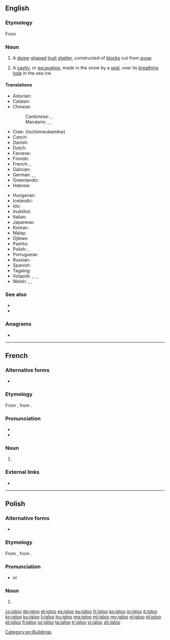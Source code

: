 ==English==
{{wikipedia|lang=en}}

===Etymology===
From {{etyl|iu|en}} {{m|iu|ᐃᒡᓗ|gloss=house, building (of any kind)}}

===Noun===
{{en-noun}}

# A [[dome]]-[[shape]]d [[Inuit]] [[shelter]], constructed of [[block]]s cut from [[snow]].
# {{label|en|zoology}} A [[cavity]], or [[excavation]], made in the snow by a [[seal]], over its [[breathing]] [[hole]] in the sea ice.

====Translations====
{{trans-top|Inuit snow house}}
* Asturian: {{t|ast|iglú|m}}
* Catalan: {{t+|ca|iglú|m}}
* Chinese:
*: Cantonese: {{t|yue|冰屋|tr=bing1 uk1}}, {{t|yue|雪屋|tr=syut3 uk1}}
*: Mandarin: {{t+|cmn|冰屋|tr=bīngwū}}, {{t|cmn|伊格魯}}, {{t|cmn|伊格鲁|tr=īgélǔ}}
* Cree: {{t|cr|ᐄᔅᒌᒣᐅᑲᒥᒄ}} (iischiimeukamikw)
* Czech: {{t|cs|iglú|n}}
* Danish: {{t+|da|iglo|c}}
* Dutch: {{t+|nl|iglo|m}}
* Faroese: {{t|fo|iglo|f}}
* Finnish: {{t+|fi|iglu}}
* French: {{t+|fr|igloo|m}}, {{t+|fr|iglou|m}}
* Galician: {{t|gl|iglú|m}}
* German: {{t+|de|Iglu|m|n}}, {{t|de|Schneehaus|n}}, {{t|de|Schneehütte|f}}
* Greenlandic: {{t|kl|illu}}
* Hebrew: {{t|he|איגלו|m|tr=íglu}}
{{trans-mid}}
* Hungarian: {{t+|hu|iglu}}
* Icelandic: {{t|is|snjóhús|n}}
* Ido: {{t+|io|igluo}}
* Inuktitut: {{t|iu|iglu}}
* Italian: {{t+|it|iglù|m}}
* Japanese: {{t|ja|イグルー|tr=igurū|sc=Jpan}}
* Korean: {{t+|ko|이글루|tr=igeullu|sc=Kore}}
* Malay: {{t|ms|iglu}}
* Ojibwe: {{t|oj|mikwamiiwigamig}}
* Pashto: {{t|ps|ايغلو|sc=ps-Arab}}
* Polish: {{t+|pl|igloo|n}}, {{t+|pl|iglu|n}}
* Portuguese: {{t+|pt|iglu|m}}
* Russian: {{t+|ru|и́глу|n}}
* Spanish: {{t+|es|iglú|m}}
* Tagalog: {{t|tl|iglu}}
* Volapük: {{t|vo|el iglu}}, {{t|vo|liglud}}, {{t|vo|nifadom läskiomik}}, {{t|vo|nifadom}}
* Welsh: {{t|cy|tŷ rhew|m}}, {{t|cy|tŷ iâ|m}}, {{t|cy|iglw|m}}
{{trans-bottom}}

===See also===
{{Native American dwellings}}
* {{l|en|quinzhee}}
* {{l|en|snow fort}}

===Anagrams===
* {{l|en|oligo}}

[[Category:en:Buildings]]

----

==French==

===Alternative forms===
* {{l|fr|iglou}}

===Etymology===
From {{etyl|en|fr}}, from {{etyl|iu|fr}} {{m|iu|ᐃᒡᓗ}}.

===Pronunciation===
* {{IPA|/iɡlu/|lang=fr}}
* {{audio|Fr-Paris--igloo.ogg|Audio (Paris)|lang=fr}}

===Noun===
{{fr-noun|m}}

# {{l|en|igloo}}

===External links===
* {{R:TLFi}}

----

==Polish==

===Alternative forms===
* {{l|pl|iglu}}

===Etymology===
From {{etyl|en|pl}} {{m|en|igloo}}, from {{etyl|iu|pl}} {{m|iu|ᐃᒡᓗ}}.

===Pronunciation===
* {{IPA|/ˈiɡlu/|lang=pl}} or {{IPAchar|/ˈiɡlɔ/}}

===Noun===
{{head|pl|noun|g=n|indeclinable}}

# {{l|en|igloo}}

[[cs:igloo]]
[[de:igloo]]
[[et:igloo]]
[[es:igloo]]
[[eu:igloo]]
[[fr:igloo]]
[[ko:igloo]]
[[io:igloo]]
[[it:igloo]]
[[kn:igloo]]
[[ku:igloo]]
[[li:igloo]]
[[hu:igloo]]
[[mg:igloo]]
[[ml:igloo]]
[[my:igloo]]
[[nl:igloo]]
[[pl:igloo]]
[[pt:igloo]]
[[fi:igloo]]
[[sv:igloo]]
[[ta:igloo]]
[[tr:igloo]]
[[vi:igloo]]
[[zh:igloo]]